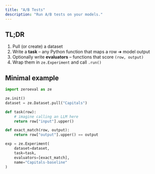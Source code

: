 ```yaml
---
title: "A/B Tests"
description: "Run A/B tests on your models."
---
```


## TL;DR

1. Pull (or create) a dataset
2. Write a **task** – any Python function that maps a row ➜ model output
3. Optionally write **evaluators** – functions that score `(row, output)`
4. Wrap them in `ze.Experiment` and call `.run()`

## Minimal example

```python
import zeroeval as ze

ze.init()
dataset = ze.Dataset.pull("Capitals")

def task(row):
    # imagine calling an LLM here
    return row["input"].upper()

def exact_match(row, output):
    return row["output"].upper() == output

exp = ze.Experiment(
    dataset=dataset,
    task=task,
    evaluators=[exact_match],
    name="Capitals-baseline"
)
```
